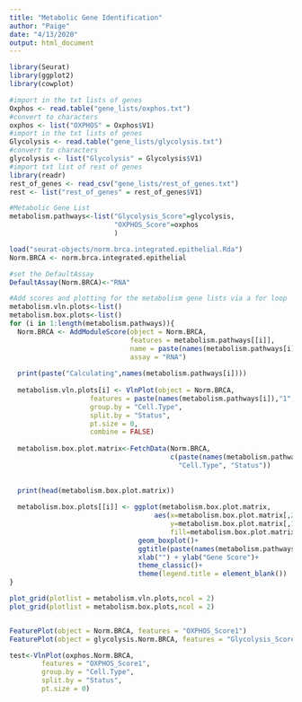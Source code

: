 ```yaml
---
title: "Metabolic Gene Identification"
author: "Paige"
date: "4/13/2020"
output: html_document
---
```


```r
library(Seurat)
library(ggplot2)
library(cowplot)
```

```r
#import in the txt lists of genes 
Oxphos <- read.table("gene_lists/oxphos.txt")
#convert to characters  
oxphos <- list("OXPHOS" = Oxphos$V1)
#import in the txt lists of genes 
Glycolysis <- read.table("gene_lists/glycolysis.txt")
#convert to characters  
glycolysis <- list("Glycolysis" = Glycolysis$V1)
#import txt list of rest of genes 
library(readr)
rest_of_genes <- read_csv("gene_lists/rest_of_genes.txt")
rest <- list("rest_of_genes" = rest_of_genes$V1)

#Metabolic Gene List
metabolism.pathways<-list("Glycolysis_Score"=glycolysis, 
                          "OXPHOS_Score"=oxphos
                          )
```

```r
load("seurat-objects/norm.brca.integrated.epithelial.Rda")
Norm.BRCA <- norm.brca.integrated.epithelial
```
```r
#set the DefaultAssay 
DefaultAssay(Norm.BRCA)<-"RNA"

#Add scores and plotting for the metabolism gene lists via a for loop
metabolism.vln.plots<-list()
metabolism.box.plots<-list()
for (i in 1:length(metabolism.pathways)){
  Norm.BRCA <- AddModuleScore(object = Norm.BRCA,
                              features = metabolism.pathways[[i]],
                              name = paste(names(metabolism.pathways[i])),
                              assay = "RNA")
  
  print(paste("Calculating",names(metabolism.pathways[i])))
  
  metabolism.vln.plots[i] <- VlnPlot(object = Norm.BRCA,
                    features = paste(names(metabolism.pathways[i]),"1",sep = ""),
                    group.by = "Cell.Type",
                    split.by = "Status",
                    pt.size = 0,
                    combine = FALSE)
  
  metabolism.box.plot.matrix<-FetchData(Norm.BRCA, 
                                        c(paste(names(metabolism.pathways[i]),"1",sep = ""),
                                          "Cell.Type", "Status"))
  
  
  print(head(metabolism.box.plot.matrix))
  
  metabolism.box.plots[[i]] <- ggplot(metabolism.box.plot.matrix,
                                    aes(x=metabolism.box.plot.matrix[,2],
                                        y=metabolism.box.plot.matrix[,1],
                                        fill=metabolism.box.plot.matrix[,3]))+
                                geom_boxplot()+
                                ggtitle(paste(names(metabolism.pathways[i])))+
                                xlab("") + ylab("Gene Score")+
                                theme_classic()+
                                theme(legend.title = element_blank())
}

plot_grid(plotlist = metabolism.vln.plots,ncol = 2)
plot_grid(plotlist = metabolism.box.plots,ncol = 2)


FeaturePlot(object = Norm.BRCA, features = "OXPHOS_Score1")
FeaturePlot(object = glycolysis.Norm.BRCA, features = "Glycolysis_Score1")

test<-VlnPlot(oxphos.Norm.BRCA, 
        features = "OXPHOS_Score1",
        group.by = "Cell.Type",
        split.by = "Status",
        pt.size = 0)

```
